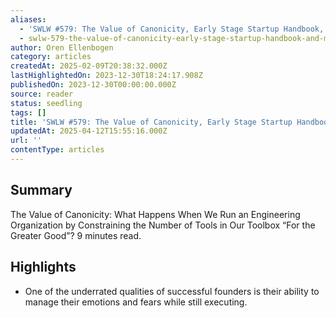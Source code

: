 ```yaml
---
aliases:
  - 'SWLW #579: The Value of Canonicity, Early Stage Startup Handbook, and More.'
  - swlw-579-the-value-of-canonicity-early-stage-startup-handbook-and-more.
author: Oren Ellenbogen
category: articles
createdAt: 2025-02-09T20:38:32.000Z
lastHighlightedOn: 2023-12-30T18:24:17.908Z
publishedOn: 2023-12-30T00:00:00.000Z
source: reader
status: seedling
tags: []
title: 'SWLW #579: The Value of Canonicity, Early Stage Startup Handbook, and More.'
updatedAt: 2025-04-12T15:55:16.000Z
url: ''
contentType: articles
---
```

## Summary

The Value of Canonicity: What Happens When We Run an Engineering Organization by Constraining the Number of Tools in Our Toolbox “For the Greater Good”? 9 minutes read.

## Highlights

- One of the underrated qualities of successful founders is their ability to manage their emotions and fears while still executing.
